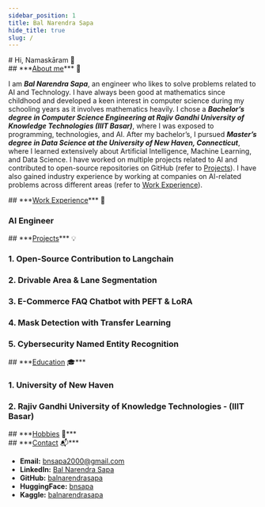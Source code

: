 ```yaml
---
sidebar_position: 1
title: Bal Narendra Sapa
hide_title: true
slug: /
---
```


<div
  style={{
    display: "flex",
    justifyContent: "flex-start",
    marginBottom: "4rem"
  }}
>
  <div
    style={{
      display: "inline-block",
      padding: "0.9rem 0.8rem 0.1rem 1.9rem",
      border: "1px solid #41454e",
      boxShadow: "0 2px 8px rgba(46,133,85,0.08)",
      marginLeft: "25vw", // Moves to right on desktop
      maxWidth: "90vw"
    }}
  >
    # Hi, Namaskāram 👋
  </div>
</div>

<div style={{
  padding: "1rem 1rem 0.5rem 1.8rem",
  border: "1px solid #41454e",
  boxShadow: "0 2px 8px rgba(46,133,85,0.08)",
  marginBottom: "1rem"
}}>
  ## ***<u>About me</u>*** 📝

I am ***Bal Narendra Sapa***, an engineer who likes to solve problems related to AI and Technology. I have always been good at mathematics since childhood and developed a keen interest in computer science during my schooling years as it involves mathematics heavily. I chose a ***Bachelor’s degree in Computer Science Engineering at Rajiv Gandhi University of Knowledge Technologies (IIIT Basar)***, where I was exposed to programming, technologies, and AI. After my bachelor’s, I pursued ***Master’s degree in Data Science at the University of New Haven, Connecticut***, where I learned extensively about Artificial Intelligence, Machine Learning, and Data Science. I have worked on multiple projects related to AI and contributed to open-source repositories on GitHub (refer to [Projects](#projects)). I have also gained industry experience by working at companies on AI-related problems across different areas (refer to [Work Experience](#work-experience)).

</div>


<div style={{
  padding: "1rem 1rem 0.5rem 1.8rem",
  border: "1px solid #41454e",
  boxShadow: "0 2px 8px rgba(46,133,85,0.08)",
  marginBottom: "1rem"
}}>
  ## ***<u>Work Experience</u>*** 💼

### AI Engineer
</div>


<div style={{
  padding: "1rem 1rem 0.5rem 1.8rem",
  border: "1px solid #41454e",
  boxShadow: "0 2px 8px rgba(46,133,85,0.08)",
  marginBottom: "1rem"
}}>
  ## ***<u>Projects</u>*** 💡

### 1. Open-Source Contribution to Langchain

### 2. Drivable Area & Lane Segmentation

### 3. E-Commerce FAQ Chatbot with PEFT & LoRA

### 4. Mask Detection with Transfer Learning

### 5. Cybersecurity Named Entity Recognition

</div>

<div style={{
  padding: "1rem 1rem 0.5rem 1.8rem",
  border: "1px solid #41454e",
  boxShadow: "0 2px 8px rgba(46,133,85,0.08)",
  marginBottom: "1rem"
}}>
## ***<u>Education</u> 🎓***

### 1. University of New Haven

### 2. Rajiv Gandhi University of Knowledge Technologies - (IIIT Basar)
</div>

<div style={{
  padding: "1rem 1rem 0.5rem 1.8rem",
  border: "1px solid #41454e",
  boxShadow: "0 2px 8px rgba(46,133,85,0.08)",
  marginBottom: "1rem"
}}>
## ***<u>Hobbies</u> 🧶***
</div>

<div style={{
  padding: "1rem 1rem 0.5rem 1.8rem",
  border: "1px solid #41454e",
  boxShadow: "0 2px 8px rgba(46,133,85,0.08)",
  marginBottom: "1rem"
}}>
## ***<u>Contact</u> 📬***

- **Email:** [bnsapa2000@gmail.com](mailto:bnsapa2000@gmail.com)
- **LinkedIn:** [Bal Narendra Sapa](https://www.linkedin.com/in/balnarendrasapa/)
- **GitHub:** [balnarendrasapa](https://github.com/balnarendrasapa)
- **HuggingFace:** [bnsapa](https://huggingface.co/bnsapa)
- **Kaggle:** [balnarendrasapa](https://www.kaggle.com/balnarendrasapa)

</div>